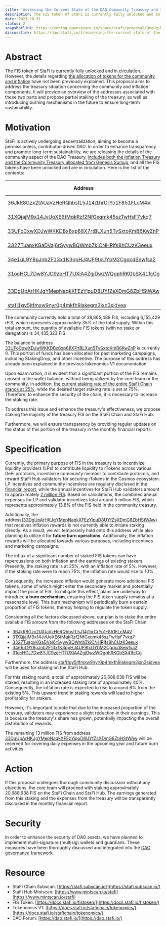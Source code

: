 ```yaml
---
title: 'Assessing the Current State of the DAO Community Treasury and the Potential for Staking FIS'
description: The FIS token of StaFi is currently fully unlocked and in circulation. However, the details regarding the allocation of tokens for the community and inflation 2 have not been previously explained. This proposal aims to address the treasury situation concerning the community and inflation components. It will provide an overview of the addresses associated with these two parts and propose partial staking of the treasury, as well as introducing burning mechanisms in the future to ensure long-term sustainability.
date: 2023-10-31
status: 2
snapshotlink: https://voting.opensquare.io/space/stafi/proposal/QmaUqjMacPsGnqZcUNSpbj8RKrJHkf1KaX6yrzpwzFeFT2
discusslink: https://dao.stafi.io/t/assessing-the-current-state-of-the-dao-community-treasury-and-the-potential-for-staking-fis/123
---
```


# Abstract

The FIS token of StaFi is currently fully unlocked and in circulation. However, the details regarding [the allocation of tokens for the community and inflation](https://docs.stafi.io/stafichain/#token-distribution) have not been previously explained. This proposal aims to address the treasury situation concerning the community and inflation components. It will provide an overview of the addresses associated with these two parts and propose partial staking of the treasury, as well as introducing burning mechanisms in the future to ensure long-term sustainability.

# Motivation

StaFi is actively undergoing decentralization, aiming to become a permissionless, contributor-driven DAO. In order to enhance transparency and promote long-term sustainability, we are releasing the details of the community aspect of the DAO Treasury, [includes both the Inflation Treasury and the Community Treasury allocated from Genesis Sumup](https://docs.stafi.io/stafichain/tokenomics/), and all the FIS tokens have been unlocked and are in circulation. Here is the list of the contents:

| Address | FIS Amount | Available FIS Amount | rFIS Amount | Type |
| --- | --- | --- | --- | --- |
| [36JkR8Gzx2tAUaVzHeRQhbsfL5J14j1hrCrYo1F851FLcM4V](https://stafi.subscan.io/account/36JkR8Gzx2tAUaVzHeRQhbsfL5J14j1hrCrYo1F851FLcM4V) | 40,146 | 40,416 | 3,737,606 | Genesis(StaFi Chain) |
| [31XQjajM9x14JvUoXE6tMqkRzf2NfGxqmk45szTwHsF7vkq7](https://stafi.subscan.io/account/31XQjajM9x14JvUoXE6tMqkRzf2NfGxqmk45szTwHsF7vkq7) | 1,686,969.923 | 1,686,969.923 | 2,417,823 | Genesis(StaFi Chain) |
| [33UFoCxwXDJwWKKDBx6xp68X7rtBLXun5TvSxtoKmB6KwZnP](https://stafi.subscan.io/account/33UFoCxwXDJwWKKDBx6xp68X7rtBLXun5TvSxtoKmB6KwZnP) | 0 | 0 | 0 | Genesis(StaFi Chain) |
| [3327TuapxKGaDVaj6rSyywBQWmbZkiCNHRjfs8hCUzK3eeux](https://stafi.subscan.io/account/3327TuapxKGaDVaj6rSyywBQWmbZkiCNHRjfs8hCUzK3eeux) | 6,300,000 | 6,300,000 | 0 | Genesis(StaFi Chain) |
| [34e1uL9Y8pJnb2F13x1K3ppHJ4UF9txUYbM2CgqcdSewfsa2](https://stafi.subscan.io/account/34e1uL9Y8pJnb2F13x1K3ppHJ4UF9txUYbM2CgqcdSewfsa2) | 6,300,000 | 6,300,000 | 0 | Genesis(StaFi Chain) |
| [31ocHCL7Dw8YJC9zeHT7UXiA4ZgjDwzWQgphRKGbSX41fcCg](https://stafi.subscan.io/account/31ocHCL7Dw8YJC9zeHT7UXiA4ZgjDwzWQgphRKGbSX41fcCg) | 6,308,683.771 | 6,308,683.771 | 0 | Genesis(StaFi Chain) |
| [33DgUpArHKJgYMepNaqkXFEzYipuD8UYfZsXDmG8ZbHStWAw](https://stafi.subscan.io/account/33DgUpArHKJgYMepNaqkXFEzYipuD8UYfZsXDmG8ZbHStWAw) | 14,004,813.98 | 14,004,813.98 | 0 | Inflated reward(StaFi Chain) |
| [stafi1gy5jtfmxw9nyr0p4mkfh9lakegm3jxn3sjdvea](https://www.mintscan.io/stafi/address/stafi1gy5jtfmxw9nyr0p4mkfh9lakegm3jxn3sjdvea) | 4,224,875.39 | 52,568 | 0 | StaFiHub |

The community currently hold a total of 38,865,489 FIS, including 6,155,429 rFIS, which represents approximately 35% of the total supply. Within this total amount, the quantity of available FIS tokens (with no stake or delegation) is 34,435,323 FIS. 

The balance in address [33UFoCxwXDJwWKKDBx6xp68X7rtBLXun5TvSxtoKmB6KwZnP](https://stafi.subscan.io/account/33UFoCxwXDJwWKKDBx6xp68X7rtBLXun5TvSxtoKmB6KwZnP) is currently 0. This portion of funds has been allocated for past marketing campaigns, including StakingDrop, and other incentive. The purpose of this address has already been explained in the previous tokenomics V1 documentation.

Upon examination, it is evident that a significant portion of the FIS remains unused in the wallet balance, without being utilized by the core team or the community. In addition, [the current staking rate of the entire StaFi Chain stands at 25%](https://apps.stafi.io/#/staking), while the desired target staking rate is set at 75%. Therefore, to enhance the security of the chain, it is necessary to increase the staking rate.

To address this issue and enhance the treasury's effectiveness, we propose staking the majority of the treasury FIS on the StaFi Chain and StaFi Hub.

Furthermore, we will ensure transparency by providing regular updates on the status of this portion of the treasury in the monthly financial reports. 

# Specification

Currently, the primary purpose of FIS in the treasury is to incentivize liquidity providers (LPs) to contribute liquidity to rTokens across various DeFi protocols, incentivize community member to contribute protocols, and reward StaFi Hub validators for securing rTokens in the Cosmos ecosystem. LP incentives and community incentives are regularly disclosed in the [financial report](https://dao.stafi.io/c/finance/14), while the annual incentives for StaFi Hub validators amount to approximately [2 million FIS](https://stafi.subscan.io/account/33DgUpArHKJgYMepNaqkXFEzYipuD8UYfZsXDmG8ZbHStWAw). Based on calculations, the combined annual expenses for LP and validator incentives total around 5 million FIS, which represents approximately 13.8% of the FIS held in the community treasury.

Additionally, the address([33DgUpArHKJgYMepNaqkXFEzYipuD8UYfZsXDmG8ZbHStWAw](https://stafi.subscan.io/account/33DgUpArHKJgYMepNaqkXFEzYipuD8UYfZsXDmG8ZbHStWAw)) that receives inflation rewards is not currently able to initiate staking directly. As a result, we will temporarily hold onto this address while also planning to utilize it for **future burn operations**. Additionally, the inflation rewards will be allocated towards various purposes, including incentives and marketing campaigns.

The influx of a significant number of staked FIS tokens can have repercussions on both inflation and the earnings of existing stakers. Presently, the staking rate is at 25%, with an inflation rate of 5%. However, if the staking rate were to reach 75%, the inflation rate would rise to 10%.

Consequently, the increased inflation would generate more additional FIS tokens, some of which might enter the secondary market and potentially impact the price of FIS. To mitigate this effect, plans are underway to introduce **a burn mechanism**, ensuring the FIS token supply remains at a reasonable level. This burn mechanism will periodically burn a certain proportion of FIS tokens, thereby helping to regulate the token supply.

Considering all the factors discussed above, our plan is to stake the entire available FIS amount from the following addresses on the StaFi Chain: 

- [36JkR8Gzx2tAUaVzHeRQhbsfL5J14j1hrCrYo1F851FLcM4V](https://stafi.subscan.io/account/36JkR8Gzx2tAUaVzHeRQhbsfL5J14j1hrCrYo1F851FLcM4V)
- [31XQjajM9x14JvUoXE6tMqkRzf2NfGxqmk45szTwHsF7vkq7](https://stafi.subscan.io/account/31XQjajM9x14JvUoXE6tMqkRzf2NfGxqmk45szTwHsF7vkq7)
- [3327TuapxKGaDVaj6rSyywBQWmbZkiCNHRjfs8hCUzK3eeux](https://stafi.subscan.io/account/3327TuapxKGaDVaj6rSyywBQWmbZkiCNHRjfs8hCUzK3eeux)
- [34e1uL9Y8pJnb2F13x1K3ppHJ4UF9txUYbM2CgqcdSewfsa2](https://stafi.subscan.io/account/34e1uL9Y8pJnb2F13x1K3ppHJ4UF9txUYbM2CgqcdSewfsa2)
- [31ocHCL7Dw8YJC9zeHT7UXiA4ZgjDwzWQgphRKGbSX41fcCg](https://stafi.subscan.io/account/31ocHCL7Dw8YJC9zeHT7UXiA4ZgjDwzWQgphRKGbSX41fcCg)

Furthermore, the address [stafi1gy5jtfmxw9nyr0p4mkfh9lakegm3jxn3sjdvea](https://www.mintscan.io/stafi/address/stafi1gy5jtfmxw9nyr0p4mkfh9lakegm3jxn3sjdvea) will be used for staking on the StaFi Hub.

For this staking round, a total of approximately 20,688,638 FIS will be staked, resulting in an increased staking rate of approximately 40%. Consequently, the inflation rate is expected to rise to around 6% from the existing 5%. This upward trend in staking rewards will lead to higher profitability for stakers.

However, it's important to note that due to the increased proportion of the treasury, validators may experience a slight reduction in their earnings. This is because the treasury's share has grown, potentially impacting the overall distribution of rewards.

The remaining 13 million FIS from address [33DgUpArHKJgYMepNaqkXFEzYipuD8UYfZsXDmG8ZbHStWAw](https://stafi.subscan.io/account/33DgUpArHKJgYMepNaqkXFEzYipuD8UYfZsXDmG8ZbHStWAw) will be reserved for covering daily expenses in the upcoming year and future burn activities.

# Action

If this proposal undergoes thorough community discussion without any objections, the core team will proceed with staking approximately 20,688,638 FIS on the StaFi Chain and StaFi Hub. The earnings generated from this staking and the expenses from the treasury will be transparently disclosed in the monthly financial report.

# Security

In order to enhance the security of DAO assets, we have planned to implement multi-signature (multisig) wallets and guardians. These measures have been thoroughly discussed and integrated into the [DAO governance framework](https://dao.stafi.io/t/discussion-draft-dao-governance-framework/109).

# Resource

- StaFi Chain Subscan: [https://stafi.subscan.io/](https://stafi.subscan.io/)
- StaFi Hub Mintscan: [https://www.mintscan.io/stafi](https://www.mintscan.io/stafi)
- FIS Token: [https://docs.stafi.io/fistoken/](https://docs.stafi.io/fistoken/)
- Tokenomics V1: [https://docs.stafi.io/stafichain/tokenomics/](https://docs.stafi.io/stafichain/tokenomics/)
- DAO Forum: [https://dao.stafi.io/](https://dao.stafi.io/)
